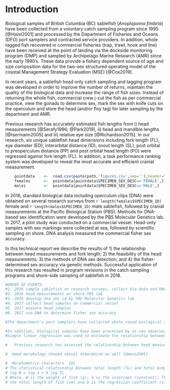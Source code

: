 # Introduction

  Biological samples of British Columbia (BC) sablefish (*Anoplopoma fimbria*) have been collected from a voluntary catch sampling program since 1995 [@Haist2001] and processed by the Department of Fisheries and Oceans (DFO) port samplers and contracted service providers. In addition, whole tagged fish recovered in commercial fisheries (trap, trawl, hook and line) have been received at the point of landing via the dockside monitoring program (DMP) and sampled by Archipelago Marine Research (AMR) since the early 1990's.   These data provide a fishery dependent source of age and size composition data for the two-sex structured operating model of the coastal Management Strategy Evaluation (MSE) [@Cox2019].  
  
  In recent years, a sablefish head only catch sampling and tagging program was developed in order to improve the number of returns, maintain the quality of the biological data and increase the range of fish sizes.  Instead of returning the whole fish, commercial crew j-cut the fish as per commercial practice, view the gonads to determine sex, mark the sex with knife cuts on the operculum and store the head (and/or floy tag) for later sampling by the department and AMR.
  
  Previous research has accurately estimated fish lengths from i) head measurements [@Serafy1996; @Park2019], ii) head and mandible lengths [@Isermann2005] and iii) relative eye size [@Richardson2015].  In our research, six unique sablefish head dimensions including fork length (FL), eye diameter (ED), interorbital distance (ID), snout length (SL), post orbital to preoperculum distance (PP) and post orbital head length (PO) were regressed against fork length (FL).  In addition, a task performance ranking system was developed to reveal the most accurate and efficient cranial measurement. 
   

```r

    pointdata    <-  read.csv(paste(path,'figure1.csv',sep=''),header=T)  # read from csv
    females      <-  pointdata[pointdata$SPECIMEN_SEX_DESC=='FEMALE',]
    males        <-  pointdata[pointdata$SPECIMEN_SEX_DESC=='MALE',]

```

In 2016, standard biological data including operculum clips (DNA) were obtained on several research surveys from `r length(females$SPECIMEN_ID)` female and `r length(males$SPECIMEN_ID)` male sablefish, followed by cranial measurements at the Pacific Biological Station (PBS). Methods for DNA-based sex identification were developed by the PBS Molecular Genetics lab.  In 2017, a pilot study was conducted on a commercial vessel.  Head-only samples with sex markings were collected at sea, followed by scientific sampling on shore.  DNA analysis measured the commercial fisher sex accuracy.

In this technical report we describe the results of 1) the relationship between head measurements and fork length; 2) the feasibility of the head measurements; 3) the methods of DNA sex detection; and 4) the fisher-determined sex accuracy via genetic methods.   Successful application of this research has resulted in program revisions in the catch sampling programs and shore-side sampling of sablefish in 2018. 


```r

#ORDER OF EVENTS:
#1. 2016 sample sablefish on research surveys, collect bio data and DNA
#2. 2016 head measurements on shore PBS lab
#3. 2016 develop dna sex id by PBS Molecular Genetics lab
#4. 2017 collect head samples on commercial vessel
#5  2017 measure head samples 
#6. 2017 use DNA to determine fisher sex accuracy

#The department's port samplers have collected whole round biological samples at the time of landing as part of the voluntary commercial trap catch sampling program since 1995 [Haist2001].  The at-sea #observer program (ASOP) also collected biological data from the partial at-sea observer coverage (10% of sea days) on commercial trips from 2001 through to 2005 [@IFMP2001], [@IFMP2004]. 

#In addition, biological samples have been processed by at-sea observers from the offshore seamount fishery that began as an experimental fishery in the 80's [@Murie1996] and moved to a limited-entry #fishery in 2001 [@IFMP2001]. Vessels without an observer have been required to retain a sample of 50/60 frozen sablefish for the department. The service provider Archipelago Marine Research (AMR) has #been responsible for the sablefish tag recovery program since the early 1990's, including the collection and biological sampling of tagged fish.
#Simple linear regression was used to estimate the relationship between each head dimension and fork length.  Head dimension measurements were also ranked on a scale of one to five in terms of ease of use and repeatability.  Interorbial head length (IO) proved to be a good predictor of fork length for sablefish and ranked high in terms of task completion time, understanding and performance ease for repeated caliper placement.

#   Previous research has assessed the relationship between head measurements [@Serafy1996; @Park2019TotalLE], head and mandible lengths [@Isermann2005] or relative eye size [@Richardson2015] to estimate length in other fish.

#  Head morphology showed sexual dimorphism as well [@mesa2005].

#  Morphometric characters  [@]
# The statistical relationship between total length (TL) and total body weight (W) of the fish was derived using the formula:
# log W = log a + b log TL  
# Where, W is the weight of fish (g); a is the intercept (constant); TL is
# the total length of fish (cm) and b is the regression coefficient (slope).


 
```